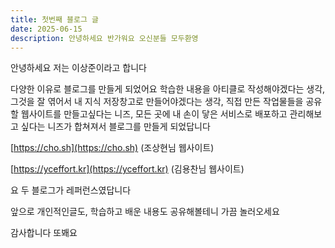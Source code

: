 ```yaml
---
title: 첫번째 블로그 글
date: 2025-06-15
description: 안녕하세요 반가워요 오신분들 모두환영
---
```


안녕하세요 저는 이상준이라고 합니다

다양한 이유로 블로그를 만들게 되었어요
학습한 내용을 아티클로 작성해야겠다는 생각, 그것을 잘 엮어서 내 지식 저장창고로 만들어야겠다는 생각,  직접 만든 작업물들을 공유할 웹사이트를 만들고싶다는 니즈, 모든 곳에 내 손이 닿은 서비스로 배포하고 관리해보고 싶다는 니즈가 합쳐져서 블로그를 만들게 되었답니다

[https://cho.sh](https://cho.sh)
(조상현님 웹사이트)

[https://yceffort.kr](https://yceffort.kr)
(김용찬님 웹사이트)

요 두 블로그가 레퍼런스였답니다

앞으로 개인적인글도, 학습하고 배운 내용도 공유해볼테니 가끔 놀러오세요

감사합니다 또봬요


